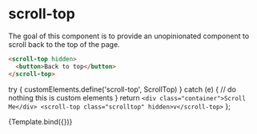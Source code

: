 
<Meta title="Elements/scroll-top" id="scrolltop" />

# scroll-top

The goal of this component is to provide an unopinionated component to
scroll back to the top of the page.

```html
<scroll-top hidden>
  <button>Back to top</button>
</scroll-top>
```

  try {
    customElements.define('scroll-top', ScrollTop)
  } catch (e) {
    // do nothing this is custom elements
  }
  return `
    <div class="container">Scroll Me</div>
    <scroll-top class="scrolltop" hidden>v</scroll-top>
`
};

<Canvas>
  <Story name="Default">
    {Template.bind({})}
  </Story>
</Canvas>

